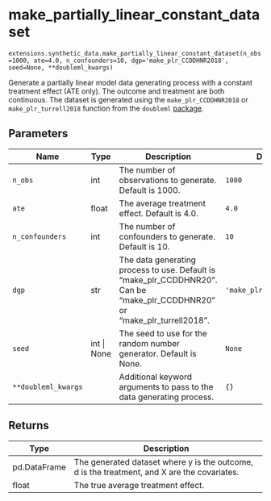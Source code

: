 # make_partially_linear_constant_dataset { #caml.extensions.synthetic_data.make_partially_linear_constant_dataset }

`extensions.synthetic_data.make_partially_linear_constant_dataset(n_obs=1000, ate=4.0, n_confounders=10, dgp='make_plr_CCDDHNR2018', seed=None, **doubleml_kwargs)`

Generate a partially linear model data generating process with a constant treatment effect (ATE only). The outcome and treatment are both continuous.
The dataset is generated using the `make_plr_CCDDHNR2018` or `make_plr_turrell2018` function from the `doubleml` [package](https://docs.doubleml.org/stable/index.html).

## Parameters

| Name                | Type        | Description                                                                                                                 | Default                  |
|---------------------|-------------|-----------------------------------------------------------------------------------------------------------------------------|--------------------------|
| `n_obs`             | int         | The number of observations to generate. Default is 1000.                                                                    | `1000`                   |
| `ate`               | float       | The average treatment effect. Default is 4.0.                                                                               | `4.0`                    |
| `n_confounders`     | int         | The number of confounders to generate. Default is 10.                                                                       | `10`                     |
| `dgp`               | str         | The data generating process to use. Default is "make_plr_CCDDHNR20". Can be "make_plr_CCDDHNR20" or "make_plr_turrell2018". | `'make_plr_CCDDHNR2018'` |
| `seed`              | int \| None | The seed to use for the random number generator. Default is None.                                                           | `None`                   |
| `**doubleml_kwargs` |             | Additional keyword arguments to pass to the data generating process.                                                        | `{}`                     |

## Returns

| Type         | Description                                                                                 |
|--------------|---------------------------------------------------------------------------------------------|
| pd.DataFrame | The generated dataset where y is the outcome, d is the treatment, and X are the covariates. |
| float        | The true average treatment effect.                                                          |